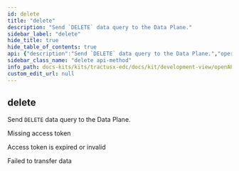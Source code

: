 ```yaml
---
id: delete
title: "delete"
description: "Send `DELETE` data query to the Data Plane."
sidebar_label: "delete"
hide_title: true
hide_table_of_contents: true
api: {"description":"Send `DELETE` data query to the Data Plane.","operationId":"delete","responses":{"400":{"description":"Missing access token"},"403":{"description":"Access token is expired or invalid"},"500":{"description":"Failed to transfer data"}},"tags":["Data Plane public API"],"method":"delete","path":"/{any}","info":{"title":"EDC Data Plane API","description":null,"version":"0.0.1-SNAPSHOT"},"postman":{"name":"delete","description":{"content":"Send `DELETE` data query to the Data Plane.","type":"text/plain"},"url":{"path":[":any"],"host":["{{baseUrl}}"],"query":[],"variable":[]},"method":"DELETE"}}
sidebar_class_name: "delete api-method"
info_path: docs-kits/kits/tractusx-edc/docs/kit/development-view/openAPI/control-api/data-plane-api/edc-data-plane-api
custom_edit_url: null
---
```



## delete



Send `DELETE` data query to the Data Plane.

<div><ApiTabs><TabItem label={"400"} value={"400"}><div>

Missing access token

</div><div></div></TabItem><TabItem label={"403"} value={"403"}><div>

Access token is expired or invalid

</div><div></div></TabItem><TabItem label={"500"} value={"500"}><div>

Failed to transfer data

</div><div></div></TabItem></ApiTabs></div>
      